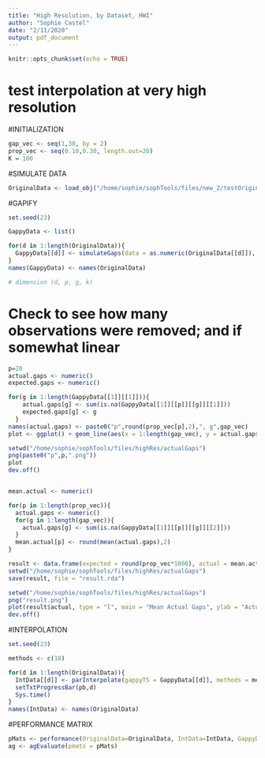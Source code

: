 ```yaml
---
title: "High Resolution, by Dataset, HWI"
author: "Sophie Castel"
date: "2/11/2020"
output: pdf_document
---
```


```r
knitr::opts_chunk$set(echo = TRUE)
```

# test interpolation at very high resolution

#INITIALIZATION
```r
gap_vec <- seq(1,30, by = 2)
prop_vec <- seq(0.10,0.30, length.out=20)
K = 100
```

#SIMULATE DATA
```r
OriginalData <- load_obj("/home/sophie/sophTools/files/new_2/testOriginalData.rda")
```

#GAPIFY             
```r
set.seed(23)

GappyData <- list()

for(d in 1:length(OriginalData)){
  GappyData[[d]] <- simulateGaps(data = as.numeric(OriginalData[[d]]), prop_vec = prop_vec, gap_vec = gap_vec, K = K)
}
names(GappyData) <- names(OriginalData)

# dimension (d, p, g, k) 
```

# Check to see how many observations were removed; and if somewhat linear
```r
p=20
actual.gaps <- numeric()
expected.gaps <- numeric()

for(g in 1:length(GappyData[[1]][[1]])){
    actual.gaps[g] <- sum(is.na(GappyData[[1]][[p]][[g]][[1]]))
    expected.gaps[g] <- g
  }
names(actual.gaps) <- paste0("p",round(prop_vec[p],2),", g",gap_vec)
plot <- ggplot() + geom_line(aes(x = 1:length(gap_vec), y = actual.gaps)) + labs(x = "expected gaps", y = "actual gaps", title= paste0("mean = ",round(mean(actual.gaps),2),", expected = ", round(prop_vec[p]*1000),2)) + theme_minimal()

setwd("/home/sophie/sophTools/files/highRes/actualGaps")
png(paste0("p",p,".png"))
plot
dev.off()


mean.actual <- numeric()

for(p in 1:length(prop_vec)){
  actual.gaps <- numeric()
  for(g in 1:length(gap_vec)){
    actual.gaps[g] <- sum(is.na(GappyData[[1]][[p]][[g]][[2]]))
  }
  mean.actual[p] <- round(mean(actual.gaps),2)
}

result <- data.frame(expected = round(prop_vec*1000), actual = mean.actual, diff = mean.actual-round(prop_vec*1000))
setwd("/home/sophie/sophTools/files/highRes/actualGaps")
save(result, file = "result.rda")

setwd("/home/sophie/sophTools/files/highRes/actualGaps")
png("result.png")
plot(result$actual, type = "l", main = "Mean Actual Gaps", ylab = "Actual", xlab= "Expected")
dev.off()
```

#INTERPOLATION
```r
set.seed(23)

methods <- c(18)

for(d in 1:length(OriginalData)){
  IntData[[d]] <- parInterpolate(gappyTS = GappyData[[d]], methods = methods)
  setTxtProgressBar(pb,d)
  Sys.time()
}
names(IntData) <- names(OriginalData)
```

#PERFORMANCE MATRIX
```r
pMats <- performance(OriginalData=OriginalData, IntData=IntData, GappyData = GappyData)
ag <- agEvaluate(pmats = pMats)
```

